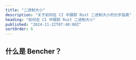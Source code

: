 ```yaml
---
title: "二进制大小"
description: "关于如何在 CI 中跟踪 Rust 二进制大小的分步指南"
heading: "如何在 CI 中跟踪 Rust 二进制大小"
published: "2024-11-22T07:40:00Z"
sortOrder: 6
---
```



<Intro
  lang="Rust"
/>

## 什么是 Bencher？

<BencherIntro />

<Steps
  lang="Rust"
  optionUrl="/zh/docs/explanation/adapters/#%EF%B8%8F-file-size"
  adapterUrl="/zh/docs/explanation/adapters/#-json"
/>

<FileSizeInner>
  <CargoBuild />
</FileSizeInner>

<br />

<CallToAction />
